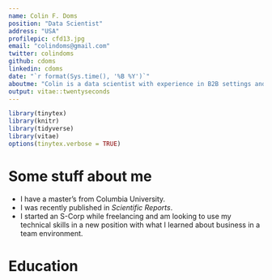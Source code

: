 ```yaml
---
name: Colin F. Doms
position: "Data Scientist"
address: "USA"
profilepic: cfd13.jpg
email: "colindoms@gmail.com"
twitter: colindoms
github: cdoms
linkedin: cdoms
date: "`r format(Sys.time(), '%B %Y')`"
aboutme: "Colin is a data scientist with experience in B2B settings and a background in causal inference from training in the social sciences."
output: vitae::twentyseconds
---
```

```r
library(tinytex)
library(knitr)
library(tidyverse)
library(vitae)
options(tinytex.verbose = TRUE)
```

# Some stuff about me

 * I have a master's from Columbia University.
 * I was recently published in *Scientific Reports*.
 * I started an S-Corp while freelancing and am looking to use my technical skills in a new position with what I learned about business in a team environment.
 
# Education

